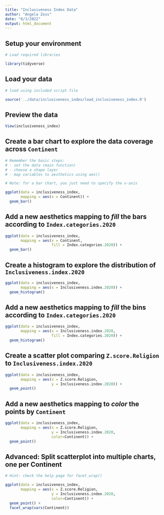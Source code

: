 ```yaml
---
title: "Inclusiveness Index Data"
author: "Angela Zoss"
date: "8/1/2022"
output: html_document
---
```


## Setup your environment

```r

# Load required libraries

library(tidyverse)

```

## Load your data

```r

# load using included script file

source('../data/inclusiveness_index/load_inclusiveness_index.R')

```

## Preview the data

```r

View(inclusiveness_index)

```

## Create a bar chart to explore the data coverage across `Continent`

```r

# Remember the basic steps:
# - set the data (main function)
# - choose a shape layer
# - map variables to aesthetics using aes()

# Note: for a bar chart, you just need to specify the x-axis

ggplot(data = inclusiveness_index,
       mapping = aes(x = Continent)) +
  geom_bar()

```

## Add a new aesthetics mapping to *fill* the bars according to `Index.categories.2020`

```r

ggplot(data = inclusiveness_index,
       mapping = aes(x = Continent,
                     fill = Index.categories.2020)) +
  geom_bar()

```


## Create a histogram to explore the distribution of `Inclusiveness.index.2020`

```r

ggplot(data = inclusiveness_index, 
       mapping = aes(x = Inclusiveness.index.2020)) +
  geom_histogram()

```

## Add a new aesthetics mapping to *fill* the bins according to `Index.categories.2020`

```r

ggplot(data = inclusiveness_index, 
       mapping = aes(x = Inclusiveness.index.2020,
                     fill = Index.categories.2020)) +
  geom_histogram()

```

## Create a scatter plot comparing `Z.score.Religion` to `Inclusiveness.index.2020`

```r

ggplot(data = inclusiveness_index,
       mapping = aes(x = Z.score.Religion,
                     y = Inclusiveness.index.2020)) +
  geom_point() 

```

## Add a new aesthetics mapping to *color* the points by `Continent`

```r

ggplot(data = inclusiveness_index,
       mapping = aes(x = Z.score.Religion,
                     y = Inclusiveness.index.2020,
                     color=Continent)) +
  geom_point() 

```

## Advanced: Split scatterplot into multiple charts, one per Continent

```r

# Hint: check the help page for facet_wrap()

ggplot(data = inclusiveness_index,
       mapping = aes(x = Z.score.Religion,
                     y = Inclusiveness.index.2020,
                     color=Continent)) +
  geom_point() +
  facet_wrap(vars(Continent))

```